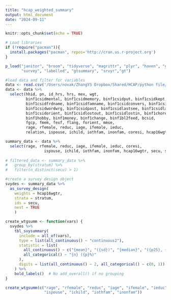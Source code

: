 ```yaml
---
title: "hcap_weighted_summary"
output: html_document
date: "2024-09-11"
---
```


```r
knitr::opts_chunk$set(echo = TRUE)
```

```r
# Load libraries
if (!require("pacman")){
  install.packages("pacman", repos='http://cran.us.r-project.org')
}

p_load("janitor", "broom", "tidyverse", "magrittr", "plyr", "haven", "glue", 
       "survey", "labelled", "gtsummary", "srvyr","gt")
```

```r
#load data and filter for variables
data <- read.csv('/Users/novak/ZhangYS Dropbox/Shared/HCAP/python file/hrs-hcap-full.csv')
data <- data %>% 
  select(hhid, pn, id_hrs, hrs, mex, wgt,
         binf1csidmental, binf1csidmemory, binf1csidput, binf1csidkept,
         binf1csidfrdname, binf1csidfamname, binf1csidconvers, binf1csidwordfind,
         binf1csidwordwrg, binf1csidpast, binf1csidlastsee, binf1csidlastday,
         binf1csidorient, binf1csidlostout, binf1csidlostin, binf1chores,
         binf1hobby, binf1money, binf1change, binf1bl2feed, bcsid,
         fgcp, fmem, fexf, flang, forient, mmse,
         rage, rfemale, reduc, iage, ifemale, ieduc,
         relation, ispouse, ichild, iothfam, inonfam, coresi, hcap16wgtr, secu, stratum)
```

```r

summary_data <- data %>% 
  select(rage, rfemale, reduc, iage, ifemale, ieduc, coresi, 
                 ispouse, ichild, iothfam, inonfam, hcap16wgtr, secu, stratum)
  
# filtered_data <- summary_data %>%
#   group_by(stratum) %>%
#   filter(n_distinct(secu) > 1)

#create a survey design object 
svydes <- summary_data %>% 
  as_survey_design(
    weights = hcap16wgtr,
    strata = stratum,
    ids = secu,
    nest = TRUE
    )
```

```r
create_wtgsumm <- function(vars) {
  svydes %>% 
    tbl_svysummary(
      include = all_of(vars),  
      type = list(all_continuous() ~ "continuous2"),
      statistic = list(
        all_continuous() ~ c("{mean}", "({sd})", "{median}", "({p25}, {p75})"),
        all_categorical() ~ "{n} ({p}%)"
      ), 
      digits = list(all_continuous() ~ 2, all_categorical() ~ c(0, 1))
    ) %>% 
    bold_labels()  # No add_overall() if no grouping
}


```

```r
create_wtgsumm(c("rage", "rfemale", "reduc", "iage", "ifemale", "ieduc", "coresi", 
                 "ispouse", "ichild", "iothfam", "inonfam"))
```









